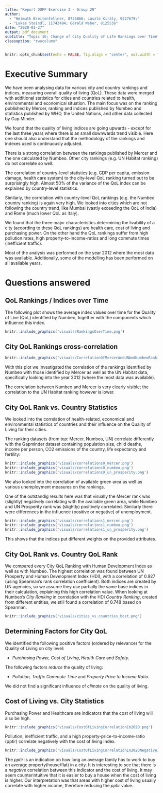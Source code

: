 ```yaml
---
title: "Report DOPP Exercise 3 - Group 29"
author: 
  - "Helmuth Breitenfellner, 8725866; László Király, 9227679;"
  - "Lukas Steindl, 11743494; Gerald Weber, 0125536"
date: "2020-01-27"
output: pdf_document
subtitle: "Topic 16: Change of City Quality of Life Rankings over Time"
classoption: "twocolumn"
---
```


```r
knitr::opts_chunk$set(echo = FALSE, fig.align = "center", out.width = "80%")
```

# Executive Summary

We have been analysing data for various city and country rankings and indices, measuring
overall quality of living (QoL).
These data were merged with additional statistics for cities and countries related to
health, environmental and economical situation.
The main focus was on the ranking published by Mercer, ranking and indices published by
Numbeo and statistics published by WHO, the United Nations, and other data collected 
by Gap Minder.

We found that the quality of living indices are going upwards - except for the last three years
where there is an small downwards trend visible.
Here one should also understand that the methodology of the rankings and indexes
used is continuously adjusted.

There is a strong correlation between the rankings published by Mercer and the one
calculated by Numbeo. Other city rankings (e.g. UN Habitat ranking) do not correlate
so well.

The correlation of country-level statistics (e.g. GDP per capita,
emission damage, health care system) to the city-level QoL ranking turned
out to be surprisingly high.
Almost 50% of the variance of the QoL index can be explained by country-level
statistics.

Similarly, the correlation with country-level QoL rankings (e.g. the Numbeo country ranking)
is again very high.
We looked into cities which are not following the country trend,
like Mumbai (vastly exceeding the QoL of India) and Rome (much lower
QoL as Italy).

We found that the three major characteristics determining the livability of a city
(according to these QoL rankings) are health care, cost of living and purchasing power.
On the other hand the QoL rankings suffer from high pollution rates, high property-to-income-ratios and long commute times (inefficient traffic).

Most of the analysis was performed on the year 2012 where the most data was available.
Additionally, some of the modelling has been performed on all available years.

# Questions answered

## QoL Rankings / Indices over Time

The following plot shows the average index values over time for
the Quality of Live (QoL) identified by Numbeo, together with
the components which influence this index.

```r
knitr::include_graphics('visuals/RankingsOverTime.png')
```

## City QoL Rankings cross-correlation

```r
knitr::include_graphics('visuals/CorrelationOfMercerAndUNAndNumbeoRanking2012.png')
```

With this plot we investigated the correlation of the rankings identified by
Numbeo with those identified by Mercer as well as the UN Habitat data,
specifically looking into the year 2012 (where the most data was available).

The correlation between Numbeo and Mercer is very clearly visible; the correlation
to the UN Habitat ranking however is lower.

## City QoL Rank vs. Country Statistics

We looked into the correlation of health-related, economical and
environmental statistics of countries and their influence on the Quality of Living
for their cities.

The ranking datasets (from top: Mercer, Numbeo, UN) correlate differently with the Gapminder dataset containing population size, child deaths, income per person, CO2 emissions of the country, life expectancy and fertility:

```r
knitr::include_graphics('visuals/correlations0_mercer.png')
knitr::include_graphics('visuals/correlations0_numbeo.png')
knitr::include_graphics('visuals/correlations0_un_prosperity.png')
```

We also looked into the correlation of available green area as well as various unemployment
measures on the rankings.

One of the outstandig results here was that visually the
Mercer rank was (slightly) negatively correlating with the available green area,
while Numbeo and UN Prosperity rank was (slightly) positively correlated.
Similarly there were differences in the influence (positive or negative) of
unemployment.

```r
knitr::include_graphics('visuals/correlations1_mercer.png')
knitr::include_graphics('visuals/correlations1_numbeo.png')
knitr::include_graphics('visuals/correlations1_un_prosperity.png')
```
This shows that the indices put different weights on the provided attributes.

## City QoL Rank vs. Country QoL Rank

We compared every City QoL Ranking with Human Development Index as well as with Numbeo. The highest correlation was found between UN Prosperty and Human Development Index (HDI),
with a correlation of 0.927 (using Spearman's rank correlation coefficient).
Both indices are created by UN agencies, so we assume they use partially the
same base indices in their calculation, explaining this high correlation value.
When looking at Numbeo's _City Ranking_ in correlation with the HDI _Country Ranking_,
created from different entities, we still found a correlation of 0.748 based on Spearman.

```r
knitr::include_graphics('visuals/cities_vs_countries_best.png')
```

## Determining Factors for City QoL

We identified the following positive factors (ordered by relevance) for the
Quality of Living on city level:

* _Purchasing Power,_ _Cost of Living_, _Health Care_ and _Safety._ 

The following factors _reduce_ the quality of living:

* _Pollution,_ _Traffic Commute Time_ and _Property Price to Income Ratio._

We did not find a significant influence of _climate_ on the quality of living.

## Cost of Living vs. City Statistics 

Purchasing Power and Healthcare are indicators that the cost of living will also be high. 
```r
knitr::include_graphics('visuals/CostOfLivingCorrelationIn2020.png')
```

Pollution, inefficient traffic, and a high property-price-to-income-ratio (pptir)
correlate negatively with the cost of living index. 

```r
knitr::include_graphics('visuals/CostOfLivingCorrelationIn2020NegativeInfluencers.png')
```

The _pptir_ is an indication on how long an average family has to work to buy
an average property(house/flat) in a city.
It is interesting to see that there is a _negative_ correlation between this
indicator and the cost of living. 
It may seem counterintuitive that it is easier to buy a house when
the cost of living is higher.
Our interpretation was that areas with higher cost of living usually correlate with
higher income, therefore reducing the _pptir_ value.